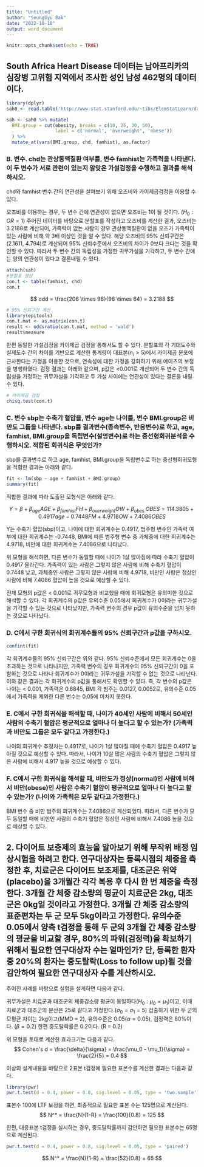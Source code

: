 ```yaml
---
title: "Untitled"
author: "SeungGyu Bak"
date: "2022-10-18"
output: word_document
---
```


```r
knitr::opts_chunk$set(echo = TRUE)
```

## South Africa Heart Disease 데이터는 남아프리카의 심장병 고위험 지역에서 조사한 성인 남성 462명의 데이터이다.

```r
library(dplyr)
sah0 <- read.table('http://www-stat.stanford.edu/~tibs/ElemStatLearn/datasets/SAheart.data', sep = ',', head = T, row.names = 1)

sah <- sah0 %>% mutate(
  BMI.group = cut(obesity, breaks = c(10, 25, 30, 50),
                  label = c('normal', 'overweight', 'obese'))
  ) %>%
  mutate_at(vars(BMI.group, chd, famhist), as.factor)
```



### B. 변수. chd는 관상동맥질환 여부를, 변수 famhist는 가족력을 나타낸다. 이 두 변수가 서로 관련이 있는지 알맞은 가설검정을 수행하고 결과를 해석하시오.
  
  
chd와 famhist 변수 간의 연관성을 살펴보기 위해 오즈비와 카이제곱검정을 이용할 수 있다.
  
오즈비를 이용하는 경우, 두 변수 간에 연관성이 없으면 오즈비는 1이 될 것이다. ($H_0 : OR = 1$) 주어진 데이터를 바탕으로 분할표를 작성하고 오즈비를 계산한 결과, 오즈비는 3.2188로 계산되어, 가족력이 없는 사람의 경우 관상동맥질환이 없을 오즈가 가족력이 있는 사람에 비해 약 3배 이상인 것을 알 수 있다. 해당 오즈비의 95% 신뢰구간은 (2.1611, 4.794)로 계산되어 95% 신뢰수준에서 오즈비의 차이가 0보다 크다는 것을 확인할 수 있다. 따라서 두 변수 간의 독립성을 가정한 귀무가설을 기각하고, 두 변수 간에는 양의 연관성이 있다고 결론내릴 수 있다.  
  
```r
attach(sah)
#분할표 생성
con.t <- table(famhist, chd)
con.t
```
  
$$
odd = \frac{206 \times 96}{96 \times 64} = 3.2188
$$
  
```r
# 95% 신뢰구간 계산
library(epitools)
con.t.mat <- as.matrix(con.t)
result <- oddsratio(con.t.mat, method = 'wald')
result$measure
```
  
  
한편 동일한 가설검정을 카이제곱 검정을 통해서도 할 수 있다. 분할표의 각 기대도수와 실제도수 간의 차이를 기반으로 계산한 통계량이 대표본($n_i > 5$)에서 카이제곱 분포에 근사한다는 가정을 이용한 것으로, 연속성에 대한 가정을 강화하기 위해 예이츠의 보정을 병행하였다. 검정 결과는 아래와 같으며, p값은 <0.001로 계산되어 두 변수 간의 독립성을 가정하는 귀무가설을 기각하고 두 가설 사이에는 연관성이 있다는 결론을 내릴 수 있다.
  
```r
# 카이제곱 검정
chisq.test(con.t)
```
  
  
### C. 변수 sbp는 수축기 혈압을, 변수 age는 나이를, 변수 BMI.group은 비만도 그룹을 나타낸다. sbp를 결과변수(종속변수, 반응변수)로 하고, age, famhist, BMI.group을 독립변수(설명변수)로 하는 중선형회귀분석을 수행하시오. 적합된 회귀식은 무엇인가?
  
sbp를 결과변수로 하고 age, famhist, BMI.group을 독립변수로 하는 중선형회귀모형을 적합한 결과는 아래와 같다. 

```r
fit <- lm(sbp ~ age + famhist + BMI.group)
summary(fit)
```
  
적합한 결과에 따라 도출된 모형식은 아래와 같다.
  
$$
Y = \beta + \beta_{age}AGE + \beta_{famhist}FH + \beta_{overweight}OW + \beta_{obes.}OBES 
= 114.3805 + 0.4917age - 0.7448FM + 4.9718OW + 7.4086OBES
$$
  
Y는 수축기 혈압(sbp)이고, 나이에 대한 회귀계수는 0.4917, 범주형 변수인 가족력 여부에 대한 회귀계수는 -0.7448, BMI에 따른 범주형 변수 중 과체중에 대한 회귀계수는 4.9718, 비만에 대한 회귀계수는 7.4086으로 나타났다.
  
위 모형을 해석하면, 다른 변수가 동일할 때에 나이가 1살 많아짐에 따라 수축기 혈압이 0.4917 올라간다. 가족력이 있는 사람은 그렇지 않은 사람에 비해 수축기 혈압이 0.7448 낮고, 과체중인 사람은 그렇지 않은 사람에 비해 4.9718, 비만인 사람은 정상인 사람에 비해 7.4086 혈압이 높을 것으로 예상할 수 있다.
  
전체 모형의 p값은 < 0.001로 귀무모형과 비교했을 때에 회귀모형은 유의미한 것으로 해석할 수 있다. 각 회귀계수의 p값은 유의수준 0.05에서 회귀계수가 0이라는 귀무가설을 기각할 수 있는 것으로 나타났지만, 가족력 변수의 경우 p값이 유의수준을 넘지 못하는 것으로 나타났다.
  
  
### D. C에서 구한 회귀식의 회귀계수들의 95% 신뢰구간과 p값을 구하시오.

```r
confint(fit)
```
  
각 회귀계수들의 95% 신뢰구간은 위와 같다. 95% 신뢰수준에서 모든 회귀계수는 0을 초과하는 것으로 나타나지만, 가족력 변수의 경우 회귀계수의 95% 신뢰구간이 0을 포함하는 것으로 나타나 회귀계수가 0이라는 귀무가설을 기각할 수 없는 것으로 나타난다.   
이와 같은 결과는 각 회귀계수의 p값을 통해서도 확인할 수 있다. 즉, 각 변수의 p값은 나이는 < 0.001, 가족력은 0.6845, BMI 각 범주는 0.0127, 0.0052로, 유의수준 0.05에서 가족력을 제외한 다른 변수는 0.05에 미치지 못한다.
  
  
### E. C에서 구한 회귀식을 해석할 때, 나이가 40세인 사람에 비해서 50세인 사람의 수축기 혈압은 평균적으로 얼마나 더 높다고 할 수 있는가? (가족력과 비만도 그룹은 모두 같다고 가정한다.)
  
나이의 회귀계수 추정치는 0.4917로, 나이가 1살 많아질 때에 수축기 혈압은 0.4917 높아질 것으로 예상할 수 있다. 따라서, 나이가 10살 많은 사람의 수축기 혈압은 그렇지 않은 사람에 비해서 4.917 높을 것으로 예상할 수 있다.
  
  
### F. C에서 구한 회귀식을 해석할 때, 비만도가 정상(normal)인 사람에 비해서 비만(obese)인 사람은 수축기 혈압이 평균적으로 얼마나 더 높다고 할 수 있는가? (나이와 가족력은 모두 같다고 가정한다.)
  
BMI 변수 중 비만 범주의 회귀계수는 7.4086으로 계산되었다. 따라서, 다른 변수가 모두 동일할 때에 비만인 사람의 수축기 혈압은 정상인 사람에 비해서 7.4086 높을 것으로 예상할 수 있다.
  
  
## 2. 다이어트 보충제의 효능을 알아보기 위해 무작위 배정 임상시험을 하려고 한다. 연구대상자는 등록시점의 체중을 측정한 후, 치료군은 다이어트 보조제를, 대조군은 위약(placebo)을 3개월간 각각 복용 후 다시 한 번 체중을 측정한다. 3개월 간 체중 감소량의 평균이 치료군은 2kg, 대조군은 0kg일 것이라고 가정한다. 3개월 간 체중 감소량의 표준편차는 두 군 모두 5kg이라고 가정한다. 유의수준 0.05에서 양측 t검정을 통해 두 군의 3개월 간 체중 감소량의 평균을 비교할 경우, 80%의 파워(검정력)을 확보하기 위해서 필요한 연구대상자 수는 얼마인가? 단, 등록한 환자 중 20%의 환자는 중도탈락(Loss to follow up)될 것을 감안하여 필요한 연구대상자 수를 계산하시오.
  
  
주어진 사례를 바탕으로 실험을 설계하면 다음과 같다. 
  
귀무가설은 치료군과 대조군의 체중감소량 평균이 동일하다($H_0 : \mu_0 = \mu_1$)이고, 이때 치료군과 대조군의 분산은 25로 같다고 가정한다.($\sigma_0 = \sigma_1 = 5$) 검출하기 위한 두 군의 모평균 차이는 2kg이고(MMD = 2), 유의수준은 0.05($\alpha = 0.05$), 검정력은 80%이다. ($\beta = 0.2$) 한편 중도탈락률은 0.2이다. (R = 0.2)
  
위 모형을 토대로 계산한 효과크기는 다음과 같다.
$$
Cohen's d = \frac{\delta}{\sigma} = \frac{\mu_0 - \mu_1}{\sigma} = \frac{2}{5} = 0.4
$$
  
이상의 설계내용을 바탕으로 2표본 t검정에 필요한 표본수를 계산한 결과는 다음과 같다.
  
```r
library(pwr)
pwr.t.test(d = 0.4, power = 0.8, sig.level = 0.05, type = 'two.sample')
```

표본수 100에 LTF 보정을 하면, 최종적으로 필요한 표본 수는 125명으로 계산된다.
$$
N^* = \frac{N}{1-R} = \frac{100}{0.8} = 125
$$
  
한편, 대응표본 t검정을 실시하는 경우, 중도탈락률까지 감안하면 필요한 표본수는 65명으로 계산된다.

```r
pwr.t.test(d = 0.4, power = 0.8, sig.level = 0.05, type = 'paired')
```
$$
N^* = \frac{N}{1-R} = \frac{52}{0.8} = 65
$$